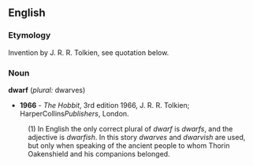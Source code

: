 ==English==
===Etymology===
Invention by J. R. R. Tolkien, see quotation below.
===Noun===
'''dwarf''' (''plural:'' dwarves)
* '''1966''' - ''The Hobbit'', 3rd edition 1966, J. R. R. Tolkien; HarperCollins''Publishers'', London.
:(1) In English the only correct plural of ''dwarf'' is ''dwarfs'', and the adjective is ''dwarfish''. In this story ''dwarves'' and ''dwarvish'' are used, but only when speaking of the ancient people to whom Thorin Oakenshield and his companions belonged.